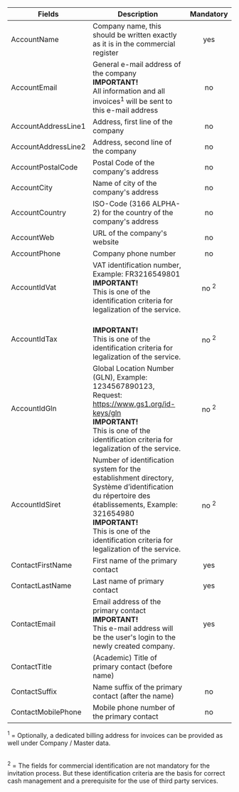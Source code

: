 
| Fields | Description                                                                                                                         | Mandatory |
|------------------------|-------------------------------------------------------------------------------------------------------------------------------------|:---------:|
| AccountName            | Company name, this should be written exactly as it is in the commercial register                                                    | yes       |
| AccountEmail           | General e-mail address of the company<br />**IMPORTANT!**<br />All information and all invoices<sup>1</sup> will be sent to this e-mail address | no        |
| AccountAddressLine1    | Address, first line of the company                                                                                                  | no        |
| AccountAddressLine2    | Address, second line of the company                                                                                                 | no        |
| AccountPostalCode      | Postal Code of the company's address                                                                                                             | no         |
| AccountCity            | Name of city of the company's address                                                                                               | no        |
| AccountCountry         | ISO-Code (3166 ALPHA-2) for the country of the company's address                                                                                                                | no        |
| AccountWeb             | URL of the company's website                                                                                                        | no        |
| AccountPhone           | Company phone number                                                                                                                | no        |
| AccountIdVat           | VAT identification number, Example: FR3216549801 <br />**IMPORTANT!**<br />This is one of the identification criteria for legalization of the service.                              |no <sup>2</sup>      |
| AccountIdTax           | <br />**IMPORTANT!**<br />This is one of the identification criteria for legalization of the service.                              |no <sup>2</sup>      |
| AccountIdGln           | Global Location Number (GLN), Example: 1234567890123, Request: https://www.gs1.org/id-keys/gln <br />**IMPORTANT!**<br />This is one of the identification criteria for legalization of the service.                              |no <sup>2</sup>      |
| AccountIdSiret         | Number of identification system for the establishment directory, Système d’identification du répertoire des établissements, Example: 321654980<br />**IMPORTANT!**<br />This is one of the identification criteria for legalization of the service.                              |no <sup>2</sup>      |
| ContactFirstName       | First name of the primary contact                                                                                                   | yes       |
| ContactLastName        | Last name of primary contact                                                                                                        | yes       |
| ContactEmail           | Email address of the primary contact<br />**IMPORTANT!**<br />This e-mail address will be the user's login to the newly created company. | yes       |
| ContactTitle           | (Academic) Title of primary contact (before name)  
| ContactSuffix          | Name suffix of the primary contact (after the name)                                                                                    | no        |
| ContactMobilePhone     | Mobile phone number of the primary contact                                                                                          | no        |

<sup>1</sup> = Optionally, a dedicated billing address for invoices can be provided as well under Company / Master data.  
<br/>

<sup>2</sup> = The fields for commercial identification are not mandatory for the invitation process. But these identification criteria are the basis for correct cash management and a prerequisite for the use of third party services.  
